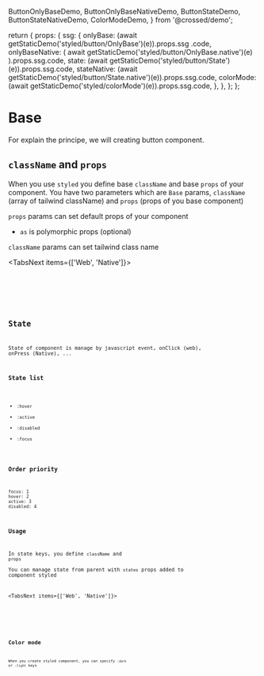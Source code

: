   ButtonOnlyBaseDemo,
  ButtonOnlyBaseNativeDemo,
  ButtonStateDemo,
  ButtonStateNativeDemo,
  ColorModeDemo,
} from '@crossed/demo';

  return {
    props: {
      ssg: {
        onlyBase: (await getStaticDemo('styled/button/OnlyBase')(e)).props.ssg
          .code,
        onlyBaseNative: (
          await getStaticDemo('styled/button/OnlyBase.native')(e)
        ).props.ssg.code,
        state: (await getStaticDemo('styled/button/State')(e)).props.ssg.code,
        stateNative: (await getStaticDemo('styled/button/State.native')(e)).props.ssg.code,
        colorMode: (await getStaticDemo('styled/colorMode')(e)).props.ssg.code,
      },
    },
  };
};

# Base

For explain the principe, we will creating button component.

## `className` and `props`

When you use `styled` you define base `className` and base `props` of your component.
You have two parameters which are `Base` params, `className` (array of tailwind className) and `props` (props of you base component)

`props` params can set default props of your component

- `as` is polymorphic props (optional)

`className` params can set tailwind class name

<TabsNext items={['Web', 'Native']}>
  <TabNext>
    <Code name="onlyBase" show />
    <br />
    <CodeDemo Demo={ButtonOnlyBaseDemo} />
  </TabNext>
  <TabNext>
    <Code name="onlyBaseNative" show />
    <br />
    <CodeDemo Demo={ButtonOnlyBaseNativeDemo} />
  </TabNext>
</TabsNext>

## State

State of component is manage by javascript event, onClick (web), onPress (Native), ...

### State list

- `:hover`
- `:active`
- `:disabled`
- `:focus`

### Order priority

```
focus: 1
hover: 2
active: 3
disabled: 4
```

### Usage

In state keys, you define `className` and `props`  
You can manage state from parent with `states` props added to component styled

<TabsNext items={['Web', 'Native']}>
  <TabNext>
    <Code name="state" show />
    <br />
    <CodeDemo Demo={ButtonStateDemo} />
  </TabNext>
  <TabNext>
    <Code name="stateNative" show />
    <br />
    <CodeDemo Demo={ButtonStateNativeDemo} />
  </TabNext>
</TabsNext>

## Color mode

When you create styled component, you can specify `:dark` or `:light` keys

<CodeDemo Demo={ColorModeDemo} name="colorMode" />
